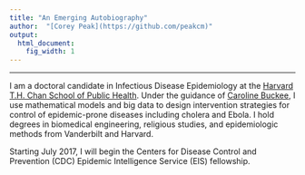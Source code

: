 ```yaml
---
title: "An Emerging Autobiography"
author:  "[Corey Peak](https://github.com/peakcm)"
output:
  html_document:
    fig_width: 1
---
```


----

I am a doctoral candidate in Infectious Disease Epidemiology at the [Harvard T.H. Chan School of Public Health](https://hsph.harvard.edu). Under the guidance of [Caroline Buckee](https://www.hsph.harvard.edu/caroline-buckee/), I use mathematical models and big data to design intervention strategies for control of epidemic-prone diseases including cholera and Ebola. I hold degrees in biomedical engineering, religious studies, and epidemiologic methods from Vanderbilt and Harvard.

Starting July 2017, I will begin the Centers for Disease Control and Prevention (CDC) Epidemic Intelligence Service (EIS) fellowship.

